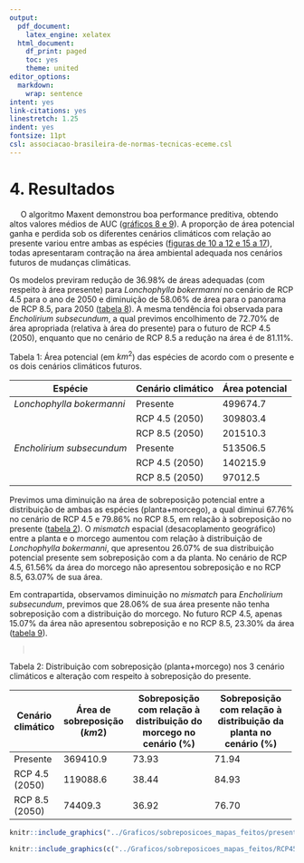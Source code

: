 ```yaml
---
output:
  pdf_document:
    latex_engine: xelatex
  html_document:
    df_print: paged
    toc: yes
    theme: united
editor_options:
  markdown:
    wrap: sentence
intent: yes
link-citations: yes
linestretch: 1.25
indent: yes
fontsize: 11pt
csl: associacao-brasileira-de-normas-tecnicas-eceme.csl
---
```


\clearpage

# 4. Resultados

|      O algoritmo Maxent demonstrou boa performance preditiva, obtendo altos valores médios de AUC ([gráficos 8 e 9](#figuras)). A proporção de área potencial ganha e perdida sob os diferentes cenários climáticos com relação ao presente variou entre ambas as espécies ([figuras de 10 a 12 e 15 a 17](#figuras)), todas apresentaram contração na área ambiental adequada nos cenários futuros de mudanças climáticas. 

Os modelos previram redução de 36.98% de áreas adequadas (com respeito à área presente) para *Lonchophylla bokermanni* no cenário de RCP 4.5 para o ano de 2050 e diminuição de 58.06% de área para o panorama de RCP 8.5, para 2050 ([tabela 8](#anexos)). A mesma tendência foi observada para *Encholirium subsecundum*, a qual previmos encolhimento de 72.70% de área apropriada (relativa à área do presente) para o futuro de RCP 4.5 (2050), enquanto que no cenário de RCP 8.5 a redução na área é de 81.11%.\newline 


Tabela 1: Área potencial (em $km^{2}$) das espécies de acordo com o presente e os dois cenários climáticos futuros. 

| Espécie                   | Cenário climático | Área potencial |
|---------------------------|-------------------|----------------|
| *Lonchophylla bokermanni* | Presente          | 499674.7       |
|                           | RCP 4.5 (2050)    | 309803.4       |
|                           | RCP 8.5 (2050)    | 201510.3       |
| *Encholirium subsecundum* | Presente          | 513506.5       |
|                           | RCP 4.5 (2050)    | 140215.9       |
|                           | RCP 8.5 (2050)    | 97012.5        |


Previmos uma diminuição na área de sobreposição potencial entre a distribuição de ambas as espécies (planta+morcego), a qual diminui 67.76% no cenário de RCP 4.5 e 79.86% no RCP 8.5, em relação à sobreposição no presente ([tabela 2](#resultados)). O *mismatch* espacial (desacoplamento geográfico) entre a planta e o morcego aumentou com relação à distribuição de *Lonchophylla bokermanni*, que apresentou 26.07% de sua distribuição potencial presente sem sobreposição com a da planta. No cenário de RCP 4.5, 61.56% da área do morcego não apresentou sobreposição e no RCP 8.5, 63.07% de sua área.

Em contrapartida, observamos diminuição no *mismatch* para *Encholirium subsecundum*, previmos que 28.06% de sua área presente não tenha sobreposição com a distribuição do morcego. No futuro RCP 4.5, apenas 15.07% da área não apresentou sobreposição e no RCP 8.5, 23.30% da área ([tabela 9](#anexos)). 

>       

Tabela 2: Distribuição com sobreposição (planta+morcego) nos 3 cenário climáticos e alteração com respeito à sobreposição do presente.

+-------------------+--------------------------------+-------------------------------------------------------------------+------------------------------------------------------------------+
| Cenário climático | Área de sobreposição ($km{2}$) | Sobreposição com relação à distribuição do morcego no cenário (%) | Sobreposição com relação à distribuição da planta no cenário (%) |
+===================+================================+===================================================================+==================================================================+
| Presente          | 369410.9                       | 73.93                                                             | 71.94                                                            |
+-------------------+--------------------------------+-------------------------------------------------------------------+------------------------------------------------------------------+
| RCP 4.5 (2050)    | 119088.6                       | 38.44                                                             | 84.93                                                            |
+-------------------+--------------------------------+-------------------------------------------------------------------+------------------------------------------------------------------+
| RCP 8.5 (2050)    | 74409.3                        | 36.92                                                             | 76.70                                                            |
+-------------------+--------------------------------+-------------------------------------------------------------------+------------------------------------------------------------------+


```r

knitr::include_graphics("../Graficos/sobreposicoes_mapas_feitos/presente.jpeg")

```


\clearpage
```r

knitr::include_graphics(c("../Graficos/sobreposicoes_mapas_feitos/RCP45.jpeg", "../Graficos/sobreposicoes_mapas_feitos/RCP85.jpeg"))

```

